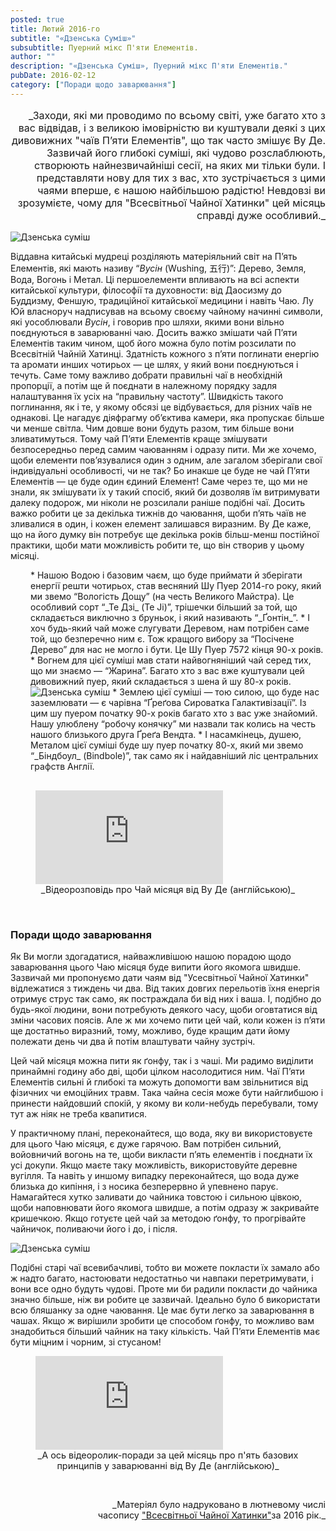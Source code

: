 ```yaml
---
posted: true
title: Лютий 2016-го
subtitle: "«Дзенська Суміш»"
subsubtitle: Пуерний мікс П'яти Елементів.
author: ""
description: "«Дзенська Суміш», Пуерний мікс П'яти Елементів."
pubDate: 2016-02-12
category: ["Поради щодо заварювання"]
---
```



<p style="font-size: 1rem" align="end">_Заходи, які ми проводимо по всьому світі, уже багато хто з вас відвідав, і з великою імовірністю ви куштували деякі з цих дивовижних "чаїв П’яти Елементів", що так часто змішує Ву Де. Зазвичай його глибокі суміші, які чудово розслаблюють, створюють найнезвичайніші сесії, на яких ми тільки були. І представляти нову для тих з вас, хто зустрічається з цими чаями вперше, є нашою найбільшою радістю! Невдовзі ви зрозумієте, чому для "Всесвітньої Чайної Хатинки" цей місяць справді дуже особливий._</p>

<img class="float-left" src={Image1.src} alt="Дзенська суміш" />

Віддавна китайські мудреці розділяють матеріяльний світ на П’ять Елементів, які мають називу “_Вусін_ (Wushing, 五行)”: Дерево, Земля, Вода, Вогонь і Метал. Ці першоелементи впливають на всі аспекти китайської культури, філософії та духовности: від Даосизму до Буддизму, Феншую, традиційної китайської медицини і навіть Чаю. Лу Юй власноруч надписував на всьому своєму чайному начинні символи, які уособлювали _Вусін_, і говорив про шляхи, якими вони вільно поєднуються в заварюванні чаю. Досить важко змішати чай П’яти Елементів таким чином, щоб його можна було потім розсилати по Всесвітній Чайній Хатинці. Здатність кожного з п’яти поглинати енергію та аромати инших чотирьох — це шлях, у який вони поєднуються і течуть. Саме тому важливо добрати правильні чаї в необхідній пропорції, а потім ще й поєднати в належному порядку задля налаштування їх усіх на “правильну частоту”. Швидкість такого поглинання, як і те, у якому обсязі це відбувається, для різних чаїв не однакові. Це нагадує діяфрагму об’єктива камери, яка пропускає більше чи менше світла. Чим довше вони будуть разом, тим більше вони зливатимуться. Тому чай П’яти Елементів краще змішувати безпосередньо перед самим чаюванням і одразу пити. Ми же хочемо, щоби елементи пов’язувалися один з одним, але загалом зберігали свої індивідуальні особливості, чи не так? Бо инакше це буде не чай П’яти Елементів — це буде один єдиний Елемент! Саме через те, що ми не знали, як змішувати їх у такий спосіб, який би дозволяв їм витримувати далеку подорож, ми ніколи не розсилали раніше подібні чаї. Досить важко робити це за декілька тижнів до чаювання, щоби п’ять чаїв не зливалися в один, і кожен елемент залишався виразним. Ву Де каже, що на його думку він потребує ще декілька років більш-менш постійної практики, щоби мати можливість робити те, що він створив у цьому місяці.

<section style="padding: 0 0 1rem 2rem;">
* Нашою Водою і базовим чаєм, що буде приймати й зберігати енергії решти чотирьох, став весняний Шу Пуер 2014-го року, який ми звемо “Вологість Дощу” (на честь Великого Майстра). Це особливий сорт “_Те Дзі_ (Te Ji)”, трішечки більший за той, що складається виключно з бруньок, і який називають “_Ґонтін_”.
* І хоч будь-який чай може слугувати Деревом, нам потрібен саме той, що безперечно ним є. Тож кращого вибору за “Посічене Дерево” для нас не могло і бути. Це Шу Пуер 7572 кінця 90-х років.
* Вогнем для цієї суміші мав стати найвогняніший чай серед тих, що ми знаємо — “Жарина”. Багато хто з вас вже куштували цей дивовижний пуер, який складається з шена й шу 80-х років.
<img class="float-right" src={Image2.src} alt="Дзенська суміш" />
* Землею цієї суміші — тою силою, що буде нас заземлювати — є чарівна “Ґреґова Сироватка Галактивізації”. Із цим шу пуером початку 90-х років багато хто з вас уже знайомий. Нашу улюблену “робочу конячку” ми назвали так колись на честь нашого близького друга Ґреґа Вендта.
* І насамкінець, душею, Металом цієї суміші буде шу пуер початку 80-х, який ми звемо “_Біндбоул_ (Bindbole)”, так само як і найдавніший ліс центральних графств Англії.
</section>

<figure>
    <iframe class="align-center" src="https://www.youtube.com/embed/nf87-mp2R8s?si=8w7ogbDlcjaiBm6S" title="YouTube video player" frameborder="0" allow="accelerometer; autoplay; clipboard-write; encrypted-media; gyroscope; picture-in-picture; web-share" referrerpolicy="strict-origin-when-cross-origin" allowfullscreen></iframe>
    <figcaption style="font-size: 0.9rem; text-align: center;">
            _Відеорозповідь про Чай місяця від Ву Де (англійською)_
    </figcaption>
</figure>

<p>&nbsp;</p>

### Поради щодо заварювання

Як Ви могли здогадатися, найважливішою нашою порадою щодо заварювання цього Чаю місяця буде випити його якомога швидше. Зазвичай ми пропонуємо дати чаям від "Усесвітньої Чайної Хатинки" відлежатися з тиждень чи два. Від таких довгих перельотів їхня енергія отримує струс так само, як постраждала би від них і ваша. І, подібно до будь-якої людини, вони потребують деякого часу, щоби оговтатися від зміни часових поясів. Але ж ми хочемо пити цей чай, коли кожен із п’яти ще достатньо виразний, тому, можливо, буде кращим дати йому полежати день чи два й потім влаштувати чайну зустріч.

Цей чай місяця можна пити як ґонфу, так і з чаші. Ми радимо виділити принаймні годину або дві, щоби цілком насолодитися ним. Чаї П’яти Елементів сильні й глибокі та можуть допомогти вам звільнитися від фізичних чи емоційних травм. Така чайна сесія може бути найглибшою і принести найдовший спокій, у якому ви коли-небудь перебували, тому тут аж ніяк не треба квапитися.

У практичному плані, переконайтеся, що вода, яку ви використовуєте для цього Чаю місяця, є дуже гарячою. Вам потрібен сильний, войовничий вогонь на те, щоби викласти п’ять елементів і поєднати їх усі докупи. Якщо маєте таку можливість, використовуйте деревне вугілля. Та навіть у иншому випадку переконайтеся, що вода дуже близька до кипіння, і з носика безперервно й упевнено парує. Намагайтеся хутко заливати до чайника товстою і сильною цівкою, щоби наповнювати його якомога швидше, а потім одразу ж закривайте кришечкою. Якщо готуєте цей чай за методою ґонфу, то прогрівайте чайничок, поливаючи його і до, і після.

<img class="float-left" src={Image3.src} alt="Дзенська суміш" />

Подібні старі чаї всевибачливі, тобто ви можете покласти їх замало або ж надто багато, настоювати недостатньо чи навпаки перетримувати, і вони все одно будуть чудові. Проте ми би радили покласти до чайника значно більше, ніж ви робите це зазвичай. Ідеально було б використати всю бляшанку за одне чаювання. Це має бути легко за заварювання в чашах. Якщо ж вирішили зробити це способом ґонфу, то можливо вам знадобиться більший чайник на таку кількість. Чай П’яти Елементів має бути міцним і чорним, зі стусаном!

<figure>
    <iframe class="align-center" src="https://www.youtube.com/embed/QnX9RIpY_MY?si=mfoLM_Oi-zS51AJY" title="YouTube video player" frameborder="0" allow="accelerometer; autoplay; clipboard-write; encrypted-media; gyroscope; picture-in-picture; web-share" referrerpolicy="strict-origin-when-cross-origin" allowfullscreen></iframe>
    <figcaption style="font-size: 0.9rem; text-align: center;">
            _А ось відеоролик-поради за цей місяць про п'ять базових принципів у заварюванні від Ву Де (англійською)_
    </figcaption>
</figure>

<p>&nbsp;</p>

<p align="right" style="font-size: 0.9rem;">_Матеріял було надруковано в лютневому числі<br />часопису <a title="globalteahut.org" href="http://www.globalteahut.org/" target="blank" rel="noopener">"Всесвітньої Чайної Хатинки"</a>за 2016 рік._</p>